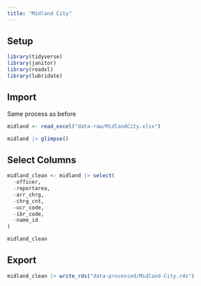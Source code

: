 ```yaml
---
title: "Midland City"
---
```


## Setup

```r

library(tidyverse)
library(janitor)
library(readxl)
library(lubridate)
```

## Import 

Same process as before

```r
midland <- read_excel("data-raw/MidlandCity.xlsx")

midland |> glimpse()
```

## Select Columns

```r
midland_clean <- midland |> select(
  -officer,
  -reportarea,
  -arr_chrg,
  -chrg_cnt,
  -ucr_code,
  -ibr_code,
  -name_id
)

midland_clean
```

## Export
```r
midland_clean |> write_rds("data-processed/Midland-City.rds")
```

